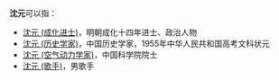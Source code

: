 '''沈元'''可以指：
* [[沈元_(成化进士)|沈元 (成化进士)]]，明朝成化十四年进士、政治人物
* [[沈元_(历史学家)|沈元 (历史学家)]]，中国历史学家，1955年中华人民共和国高考文科状元
* [[沈元_(空气动力学家)|沈元 (空气动力学家)]]，中国科学院院士
* [[沈元_(歌手)|沈元 (歌手)]]，男歌手
{{Disambiguation|Cat=二字沈姓人名消歧义}}